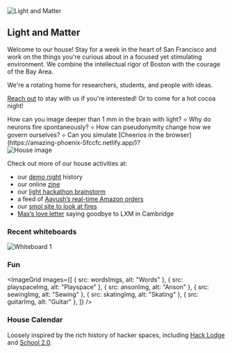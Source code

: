 



<div className="flex justify-center">
  <Image src={lxmLogo} alt="Light and Matter" className="w-24" />
</div>

## Light and Matter

Welcome to our house! Stay for a week in the heart of San Francisco and work on the things you're curious about in a focused yet stimulating environment. We combine the intellectual rigor of Boston with the courage of the Bay Area.

We're a rotating home for researchers, students, and people with ideas.

[Rea](mailto:aayushgupta05@gmail.com)[ch ](mailto:marleyxiong0@gmail.com)[out](https://twitter.com/raffi_hotter) to stay with us if you're interested! Or to come for a hot cocoa night!

<div className="border border-gray-200 px-4 my-8 text-gray-500">
How can you image deeper than 1 mm in the brain with light? ⟡ Why do neurons fire spontaneously? ⟡ How can pseudonymity change how we govern ourselves? ⟡ Can you simulate [Cheerios in the browser](https://amazing-phoenix-5fccfc.netlify.app/)?
</div>

<Image src={houseImg} alt="House image" />

Check out more of our house activities at:
- our [demo night](/demos) history
- our online [zine](http://zinenight.lxm.house/)
- our [light hackathon brainstorm](http://art.lxm.house/)
- a feed of [Aayush’s real-time Amazon orders](http://amazon.lxm.house/)
- our [smol site to look at fires](https://spectacular-chaja-26ec35.netlify.app/fire/)
- [Max’s love letter](https://maxlangenkamp.substack.com/p/a-love-letter-to-lxm) saying goodbye to LXM in Cambridge

### Recent whiteboards
<Image src={whiteboard1} alt="Whiteboard 1" />

### Fun
<ImageGrid images={[
  { src: wordsImgs, alt: "Words" },
  { src: playspaceImg, alt: "Playspace" },
  { src: ansonImg, alt: "Anson" },
  { src: sewingImg, alt: "Sewing" },
  { src: skatingImg, alt: "Skating" },
  { src: guitarImg, alt: "Guitar" },
]} />

### House Calendar
<HouseCalendar />

Loosely inspired by the rich history of hacker spaces, including [Hack Lodge](http://hacklodge.org/) and [School 2.0](https://school2point0.com/).